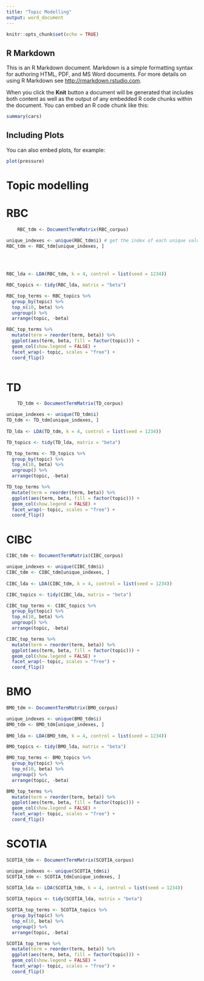 ---
title: "Topic Modelling"
output: word_document
---

```{r setup, include=FALSE}
knitr::opts_chunk$set(echo = TRUE)
```

## R Markdown

This is an R Markdown document. Markdown is a simple formatting syntax for authoring HTML, PDF, and MS Word documents. For more details on using R Markdown see <http://rmarkdown.rstudio.com>.

When you click the **Knit** button a document will be generated that includes both content as well as the output of any embedded R code chunks within the document. You can embed an R code chunk like this:

```{r cars}
summary(cars)
```

## Including Plots

You can also embed plots, for example:

```{r pressure, echo=FALSE}
plot(pressure)
```

# Topic modelling



# RBC

```{r}


    RBC_tdm <- DocumentTermMatrix(RBC_corpus) 

unique_indexes <- unique(RBC_tdm$i) # get the index of each unique value
RBC_tdm <- RBC_tdm[unique_indexes, ] 
    
    
    

RBC_lda <- LDA(RBC_tdm, k = 4, control = list(seed = 1234))

RBC_topics <- tidy(RBC_lda, matrix = "beta")

RBC_top_terms <- RBC_topics %>%
  group_by(topic) %>%
  top_n(10, beta) %>%
  ungroup() %>%
  arrange(topic, -beta)

RBC_top_terms %>%
  mutate(term = reorder(term, beta)) %>%
  ggplot(aes(term, beta, fill = factor(topic))) +
  geom_col(show.legend = FALSE) +
  facet_wrap(~ topic, scales = "free") +
  coord_flip()



```

# TD

```{r}
    TD_tdm <- DocumentTermMatrix(TD_corpus) 

unique_indexes <- unique(TD_tdm$i) 
TD_tdm <- TD_tdm[unique_indexes, ] 
 
TD_lda <- LDA(TD_tdm, k = 4, control = list(seed = 1234))

TD_topics <- tidy(TD_lda, matrix = "beta")

TD_top_terms <- TD_topics %>%
  group_by(topic) %>%
  top_n(10, beta) %>%
  ungroup() %>%
  arrange(topic, -beta)

TD_top_terms %>%
  mutate(term = reorder(term, beta)) %>%
  ggplot(aes(term, beta, fill = factor(topic))) +
  geom_col(show.legend = FALSE) +
  facet_wrap(~ topic, scales = "free") +
  coord_flip()

```


# CIBC

```{r}
CIBC_tdm <- DocumentTermMatrix(CIBC_corpus) 

unique_indexes <- unique(CIBC_tdm$i) 
CIBC_tdm <- CIBC_tdm[unique_indexes, ] 
 
CIBC_lda <- LDA(CIBC_tdm, k = 4, control = list(seed = 1234))

CIBC_topics <- tidy(CIBC_lda, matrix = "beta")

CIBC_top_terms <- CIBC_topics %>%
  group_by(topic) %>%
  top_n(10, beta) %>%
  ungroup() %>%
  arrange(topic, -beta)

CIBC_top_terms %>%
  mutate(term = reorder(term, beta)) %>%
  ggplot(aes(term, beta, fill = factor(topic))) +
  geom_col(show.legend = FALSE) +
  facet_wrap(~ topic, scales = "free") +
  coord_flip()


```


# BMO

```{r}
BMO_tdm <- DocumentTermMatrix(BMO_corpus) 

unique_indexes <- unique(BMO_tdm$i) 
BMO_tdm <- BMO_tdm[unique_indexes, ] 
 
BMO_lda <- LDA(BMO_tdm, k = 4, control = list(seed = 1234))

BMO_topics <- tidy(BMO_lda, matrix = "beta")

BMO_top_terms <- BMO_topics %>%
  group_by(topic) %>%
  top_n(10, beta) %>%
  ungroup() %>%
  arrange(topic, -beta)

BMO_top_terms %>%
  mutate(term = reorder(term, beta)) %>%
  ggplot(aes(term, beta, fill = factor(topic))) +
  geom_col(show.legend = FALSE) +
  facet_wrap(~ topic, scales = "free") +
  coord_flip()


```


# SCOTIA

```{r}
SCOTIA_tdm <- DocumentTermMatrix(SCOTIA_corpus) 

unique_indexes <- unique(SCOTIA_tdm$i) 
SCOTIA_tdm <- SCOTIA_tdm[unique_indexes, ] 
 
SCOTIA_lda <- LDA(SCOTIA_tdm, k = 4, control = list(seed = 1234))

SCOTIA_topics <- tidy(SCOTIA_lda, matrix = "beta")

SCOTIA_top_terms <- SCOTIA_topics %>%
  group_by(topic) %>%
  top_n(10, beta) %>%
  ungroup() %>%
  arrange(topic, -beta)

SCOTIA_top_terms %>%
  mutate(term = reorder(term, beta)) %>%
  ggplot(aes(term, beta, fill = factor(topic))) +
  geom_col(show.legend = FALSE) +
  facet_wrap(~ topic, scales = "free") +
  coord_flip()


```



